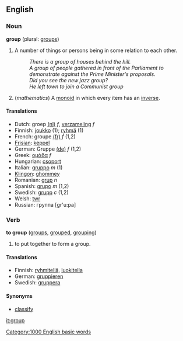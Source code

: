 {{wikipedia}}
==English==

=== Noun ===
'''group'''  (plural: [[groups]])
# A number of things or persons being in some relation to each other.
#:''There is a group of houses behind the hill.''
#:''A group of people gathered in front of the Parliament to demonstrate against the Prime Minister's proposals.''
#:''Did you see the new jazz group?''
#:''He left town to join a Communist group''
# (''mathematics'') A [[monoid]] in which every item has an [[inverse]].

==== Translations ====
*Dutch: groep [[:nl:groep|(nl)]] ''f'', [[verzameling]] ''f''
*Finnish: [[joukko]] (1); [[ryhmä]] (1)
*French: groupe [[:fr:groupe|(fr)]] ''f'' (1,2)
*[[Frisian]]: [[keppel]]
*German: Gruppe [[:de:Gruppe|(de)]] ''f'' (1,2)
*Greek: [[ομάδα]] ''f''
*Hungarian: [[csoport]]
*Italian: [[gruppo]] ''m'' (1)
*[[Klingon]]: [[ghommey]]
*Romanian: [[grup]] ''n''
*Spanish: [[grupo]] ''m'' (1,2)
*Swedish: [[grupp]] ''c'' (1,2)
*Welsh: [[twr]]
*Russian: группа [gr'u:pa]

=== Verb ===
'''to group'''  ([[groups]], [[grouped]], [[grouping]])
# to put together to form a group.

==== Translations ====

*Finnish: [[ryhmitellä]], [[luokitella]]
*German: [[gruppieren]]
*Swedish: [[gruppera]]

==== Synonyms ====

* [[classify]]


[[it:group]]





[[Category:1000 English basic words]]